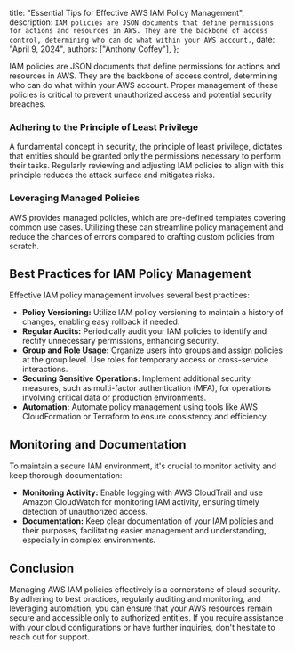   title: "Essential Tips for Effective AWS IAM Policy Management",
  description: `IAM policies are JSON documents that define permissions for actions and resources in AWS. They are the backbone of access control, determining who can do what within your AWS account.`,
  date: "April 9, 2024",
  authors: ["Anthony Coffey"],
};

IAM policies are JSON documents that define permissions for actions and resources in AWS. They are the backbone of access control, determining who can do what within your AWS account. Proper management of these policies is critical to prevent unauthorized access and potential security breaches.

### Adhering to the Principle of Least Privilege

A fundamental concept in security, the principle of least privilege, dictates that entities should be granted only the permissions necessary to perform their tasks. Regularly reviewing and adjusting IAM policies to align with this principle reduces the attack surface and mitigates risks.

### Leveraging Managed Policies

AWS provides managed policies, which are pre-defined templates covering common use cases. Utilizing these can streamline policy management and reduce the chances of errors compared to crafting custom policies from scratch.

## Best Practices for IAM Policy Management

Effective IAM policy management involves several best practices:

- **Policy Versioning:** Utilize IAM policy versioning to maintain a history of changes, enabling easy rollback if needed.
- **Regular Audits:** Periodically audit your IAM policies to identify and rectify unnecessary permissions, enhancing security.
- **Group and Role Usage:** Organize users into groups and assign policies at the group level. Use roles for temporary access or cross-service interactions.
- **Securing Sensitive Operations:** Implement additional security measures, such as multi-factor authentication (MFA), for operations involving critical data or production environments.
- **Automation:** Automate policy management using tools like AWS CloudFormation or Terraform to ensure consistency and efficiency.

## Monitoring and Documentation

To maintain a secure IAM environment, it's crucial to monitor activity and keep thorough documentation:

- **Monitoring Activity:** Enable logging with AWS CloudTrail and use Amazon CloudWatch for monitoring IAM activity, ensuring timely detection of unauthorized access.
- **Documentation:** Keep clear documentation of your IAM policies and their purposes, facilitating easier management and understanding, especially in complex environments.

## Conclusion

Managing AWS IAM policies effectively is a cornerstone of cloud security. By adhering to best practices, regularly auditing and monitoring, and leveraging automation, you can ensure that your AWS resources remain secure and accessible only to authorized entities. If you require assistance with your cloud configurations or have further inquiries, don't hesitate to reach out for support.
